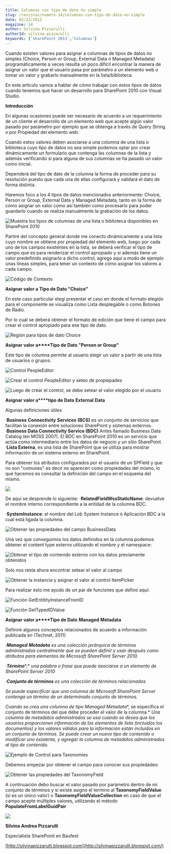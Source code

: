```yaml
---
title: Columnas con tipo de dato no simple
slug: /revistas/numero-14/columnas-con-tipo-de-dato-no-simple
date: 02/12/2012
magazine: 14
author: Silvina Pizzarulli
authorId: silvina-pizzarulli
keywords: ['SharePoint 2013','Columnas']
---
```






Cuando existen valores para asignar a columnas de tipos de datos no simples (Choice, Person or Group, External Data ó Managed Metadata) programáticamente a veces resulta un poco difícil encontrar la manera de asignar un valor que el usuario pasa por parámetro a un elemento web o tomar un valor y grabarlo manualmente en la lista/biblioteca.

En este artículo vamos a hablar de cómo trabajar con estos tipos de datos cuando tenemos que hacer un desarrollo para SharePoint 2010 con Visual Studio.

**Introducción**

En algunas ocasiones puede ser necesario de acuerdo a un requerimiento de un cliente el desarrollo de un elemento web que acepte algún valor pasado por parámetro por ejemplo que se obtenga a través de Query String o por Propiedad del elemento web.

Cuando estos valores deben asociarse a una columna de una lista o biblioteca cuyo tipo de datos no sea simple podemos optar por crear dinámicamente un formulario que contenga las columnas de la lista y además verificando si para alguna de sus columnas se ha pasado un valor como inicial.

Dependerá del tipo de dato de la columna la forma de proceder para su resolución puesto que cada una de ellas configurará y validará el dato de forma distinta.

Haremos foco a los 4 tipos de datos mencionados anteriormente: Choice, Person or Group, External Data y Managed Metadata, tanto en la forma de cómo asignar un valor como así también como procesarlo para poder guardarlo cuando se realiza manualmente la grabación de los datos.

![Muestra los tipos de columnas de una lista o biblioteca disponibles en SharePoint 2010](../../../images/numero14/columnas-con-tipo-de-dato-no-simple/image1.png)

Partiré del concepto general donde me conecto dinámicamente a una lista cuyo nombre se obtiene por propiedad del elemento web, luego por cada uno de los campos existentes en la lista, se deberá verificar el tipo de campo que es para renderizar el control apropiado y si además tiene un valor predefinido asignarlo a dicho control, agrego aquí a modo de ejemplo unas líneas simples, para tener un contexto de cómo asignar los valores a cada campo.

![Código de Contexto](../../../images/numero14/columnas-con-tipo-de-dato-no-simple/image2.png)

**Asignar valor a** **Tipo de Dato "****Choice****"**

En este caso particular elegí presentar el caso en donde el formato elegido para el componente se visualiza como Lista desplegable o como Botones de Radio.

Por lo cual se deberá obtener el formato de edición que tiene el campo para crear el control apropiado para ese tipo de dato.

![Región para tipos de dato Choice](../../../images/numero14/columnas-con-tipo-de-dato-no-simple/image3.png)

**Asignar valor a****Tipo de Dato "****Person** **or** **Group****"**

Este tipo de columna permite al usuario elegir un valor a partir de una lista de usuarios o grupos.

![Control PeopleEditor](../../../images/numero14/columnas-con-tipo-de-dato-no-simple/image4.png)

![Crear el control PeopleEditor y seteo de propiepades](../../../images/numero14/columnas-con-tipo-de-dato-no-simple/image5.png)

![Luego de crear el control, se debe setear el valor elegido por el usuario](../../../images/numero14/columnas-con-tipo-de-dato-no-simple/image6.png)

**Asignar valor a****tipo de Dato** **External** **Data**

Algunas definiciones útiles

·**Business** **Connectivity** **Services** **(BCS)** es un conjunto de servicios que facilitan la conexión entre soluciones SharePoint y sistemas externos. 
·**Business Data Connectivity Service (BDC)** Antes llamado Business Data Catalog (en MOSS 2007). El BDC en SharePoint 2010 es un servicio que actúa como intermediario entre los datos de negocio y un sitio SharePoint.
·**Lista Externa**, es una lista de SharePoint que se utiliza para mostrar información de un sistema externo en SharePoint.

Para obtener los atributos configurados por el usuario de un SPField y que no son "comunes" es decir no aparecen como propiedades del mismo, lo que hacemos es consultar la definición del campo en el esquema del mismo.

![](../../../images/numero14/columnas-con-tipo-de-dato-no-simple/image7.png)

De aquí se desprende lo siguiente:
·**RelatedFieldWssStaticName**: devuelve el nombre interno correspondiente a la entidad de la columna BDC.

·**SystemInstance**: el nombre del Lob System Instance ó Aplicación BDC a la cual está ligada la columna.

![Obtener las propiedades del campo BusinessData](../../../images/numero14/columnas-con-tipo-de-dato-no-simple/image8.png)

Una vez que conseguimos los datos definidos en la columna podemos obtener el content type externo utilizando el nombre y el namespace:

![Obtener el tipo de contenido externo con los datos previamente obtenidos](../../../images/numero14/columnas-con-tipo-de-dato-no-simple/image9.png)

Solo nos resta ahora encontrar setear el valor al campo

![Obtener la instancia y asignar el valor al control ItemPicker](../../../images/numero14/columnas-con-tipo-de-dato-no-simple/image10.png)

Para realizar esto me ayudo de un par de funciones que defino aquí:

![Función GetEntitityInstanceFromID ](../../../images/numero14/columnas-con-tipo-de-dato-no-simple/image11.png)

![Función GetTypedIDValue](../../../images/numero14/columnas-con-tipo-de-dato-no-simple/image12.png)

**Asignar valor a****Tipo de Dato** **Managed** **Metadata**

Definiré algunos conceptos relacionados de acuerdo a información publicada en (Technet, 2011)

·***Managed*** ***Metadata*** *es una colección jerárquica de términos administrados centralmente que se pueden definir y usar después como atributos para elementos de Microsoft SharePoint Server 2010.*

·***Término****,* *una palabra o frase que puede asociarse a un elemento de SharePoint Server 2010*

·***Conjunto de términos*** *es una colección de términos relacionados*

*Se puede especificar que una columna de Microsoft SharePoint Server contenga un término de un determinado conjunto de términos.*

*Cuando se crea una columna* *de tipo* *Managed* *Metadata**, se especifica el conjunto de términos del que debe proceder el valor de la columna.* *Una columna de metadatos administrados se usa cuando se desea que los usuarios proporcionen información de los elementos de lista (incluidos los documentos) y los valores válidos para la información están incluidos en un conjunto de términos. Se puede crear un nuevo tipo de contenido o modificar uno existente, y agregar la columna de metadatos administrados al tipo de contenido.*

![Ejemplo de Control para Taxonomies](../../../images/numero14/columnas-con-tipo-de-dato-no-simple/image13.png)

Debemos empezar por obtener el campo para conocer sus propiedades:

![Obtener las propiedades del TaxonomyField](../../../images/numero14/columnas-con-tipo-de-dato-no-simple/image14.png)

A continuación debo buscar el valor pasado por parámetro dentro de mi conjunto de términos y si existe asigno el termino al **TaxonomyFieldValue** (si es un único valor) o **TaxonomyFieldValueCollection** en caso de que el campo acepte múltiples valores, utilizando el método **PopulateFromLabelGuidPair**

![](../../../images/numero14/columnas-con-tipo-de-dato-no-simple/image15.png)



**Silvina Andrea Pizzarulli**

Especialista SharePoint en Baufest

[http://silvinapizzarulli.blogspot.com](http://silvinapizzarulli.blogspot.com/)

 
 
